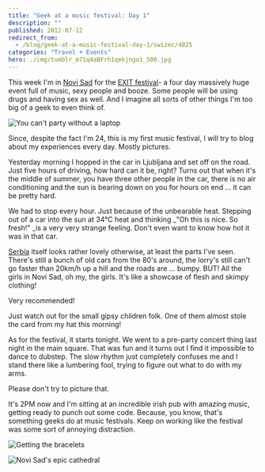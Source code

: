 ```yaml
---
title: "Geek at a music festival: Day 1"
description: ""
published: 2012-07-12
redirect_from:
  - /blog/geek-at-a-music-festival-day-1/swizec/4825
categories: "Travel + Events"
hero: ./img/tumblr_m71q4aBFrh1qekjngo1_500.jpg
---
```


This week I'm in [Novi Sad](<http://maps.google.com/maps?ll=45.25,19.85&spn=0.1,0.1&q=45.25,19.85 (Novi%20Sad)&t=h>) for the [EXIT festival](http://www.exitfest.org/)- a four day massively huge event full of music, sexy people and booze. Some people will be using drugs and having sex as well. And I imagine all sorts of other things I'm too big of a geek to even think of.

![You can't party without a laptop](./img/tumblr_m71q4aBFrh1qekjngo1_500.jpg)

Since, despite the fact I'm 24, this is my first music festival, I will try to blog about my experiences every day. Mostly pictures.

Yesterday morning I hopped in the car in Ljubljana and set off on the road. Just five hours of driving, how hard can it be, right? Turns out that when it's the middle of summer, you have three other people in the car, there is no air conditioning and the sun is bearing down on you for hours on end ... it can be pretty hard.

We had to stop every hour. Just because of the unbearable heat. Stepping out of a car into the sun at 34°C heat and thinking \_"Oh this is nice. So fresh!" \_is a very very strange feeling. Don't even want to know how hot it was in that car.

[Serbia](<http://maps.google.com/maps?ll=44.8,20.4666666667&spn=10.0,10.0&q=44.8,20.4666666667 (Serbia)&t=h>) itself looks rather lovely otherwise, at least the parts I've seen. There's still a bunch of old cars from the 80's around, the lorry's still can't go faster than 20km/h up a hill and the roads are ... bumpy. BUT! All the girls in Novi Sad, oh my, the girls. It's like a showcase of flesh and skimpy clothing!

Very recommended!

Just watch out for the small gipsy children folk. One of them almost stole the card from my hat this morning!

As for the festival, it starts tonight. We went to a pre-party concert thing last night in the main square. That was fun and it turns out I find it impossible to dance to dubstep. The slow rhythm just completely confuses me and I stand there like a lumbering fool, trying to figure out what to do with my arms.

Please don't try to picture that.

It's 2PM now and I'm sitting at an incredible irish pub with amazing music, getting ready to punch out some code. Because, you know, that's something geeks do at music festivals. Keep on working like the festival was some sort of annoying distraction.

![Getting the bracelets](https://swizec.com/wp-content/uploads/2012/07/photo-1-1024x764.jpg)

![Novi Sad's epic cathedral](https://swizec.com/wp-content/uploads/2012/07/photo-e1342095294595-764x1024.jpg)
